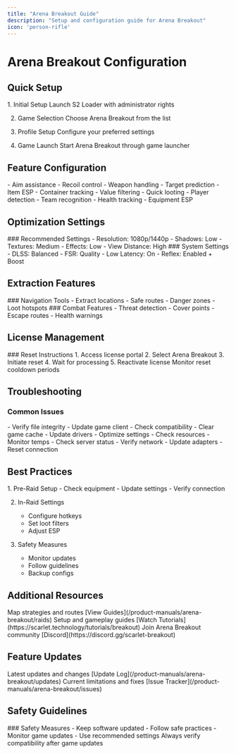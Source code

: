```yaml
---
title: "Arena Breakout Guide"
description: "Setup and configuration guide for Arena Breakout"
icon: 'person-rifle'
---
```


# Arena Breakout Configuration

## Quick Setup

<Steps>
  1. Initial Setup
     Launch S2 Loader with administrator rights
     
  2. Game Selection
     Choose Arena Breakout from the list
     
  3. Profile Setup
     Configure your preferred settings
     
  4. Game Launch
     Start Arena Breakout through game launcher
</Steps>

## Feature Configuration

<CardGroup>
  <Card title="Combat Features" icon="crosshairs">
    - Aim assistance
    - Recoil control
    - Weapon handling
    - Target prediction
  </Card>
  
  <Card title="Loot Features" icon="box">
    - Item ESP
    - Container tracking
    - Value filtering
    - Quick looting
  </Card>
  
  <Card title="Player Features" icon="user">
    - Player detection
    - Team recognition
    - Health tracking
    - Equipment ESP
  </Card>
</CardGroup>

## Optimization Settings

<Tabs>
  <Tab title="Graphics">
    ### Recommended Settings
    - Resolution: 1080p/1440p
    - Shadows: Low
    - Textures: Medium
    - Effects: Low
    - View Distance: High
  </Tab>
  
  <Tab title="Performance">
    ### System Settings
    - DLSS: Balanced
    - FSR: Quality
    - Low Latency: On
    - Reflex: Enabled + Boost
  </Tab>
</Tabs>

## Extraction Features

<AccordionGroup>
  <Accordion title="Map Navigation">
    ### Navigation Tools
    - Extract locations
    - Safe routes
    - Danger zones
    - Loot hotspots
  </Accordion>
  
  <Accordion title="Combat Assistance">
    ### Combat Features
    - Threat detection
    - Cover points
    - Escape routes
    - Health warnings
  </Accordion>
</AccordionGroup>

## License Management

<Accordion title="HWID Reset">
### Reset Instructions
1. Access license portal
2. Select Arena Breakout
3. Initiate reset
4. Wait for processing
5. Reactivate license

<Warning>
Monitor reset cooldown periods
</Warning>
</Accordion>

## Troubleshooting

### Common Issues

<AccordionGroup>
  <Accordion title="Game Issues">
    - Verify file integrity
    - Update game client
    - Check compatibility
    - Clear game cache
  </Accordion>
  
  <Accordion title="Performance">
    - Update drivers
    - Optimize settings
    - Check resources
    - Monitor temps
  </Accordion>
  
  <Accordion title="Connection">
    - Check server status
    - Verify network
    - Update adapters
    - Reset connection
  </Accordion>
</AccordionGroup>

## Best Practices

<Steps>
  1. Pre-Raid Setup
     - Check equipment
     - Update settings
     - Verify connection
     
  2. In-Raid Settings
     - Configure hotkeys
     - Set loot filters
     - Adjust ESP
     
  3. Safety Measures
     - Monitor updates
     - Follow guidelines
     - Backup configs
</Steps>

## Additional Resources

<CardGroup>
  <Card title="Raid Guides" icon="map">
    Map strategies and routes
    [View Guides](/product-manuals/arena-breakout/raids)
  </Card>
  
  <Card title="Video Tutorials" icon="video">
    Setup and gameplay guides
    [Watch Tutorials](https://scarlet.technology/tutorials/breakout)
  </Card>
  
  <Card title="Community" icon="users">
    Join Arena Breakout community
    [Discord](https://discord.gg/scarlet-breakout)
  </Card>
</CardGroup>

## Feature Updates

<CardGroup>
  <Card title="Patch Notes" icon="clipboard">
    Latest updates and changes
    [Update Log](/product-manuals/arena-breakout/updates)
  </Card>
  
  <Card title="Known Issues" icon="bug">
    Current limitations and fixes
    [Issue Tracker](/product-manuals/arena-breakout/issues)
  </Card>
</CardGroup>

## Safety Guidelines

<Accordion title="Important Notes">
### Safety Measures
- Keep software updated
- Follow safe practices
- Monitor game updates
- Use recommended settings

<Warning>
Always verify compatibility after game updates
</Warning>
</Accordion> 